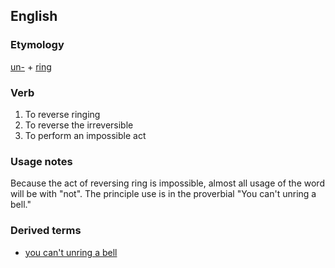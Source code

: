 ==English==
===Etymology===
[[un-]] + [[ring]]
===Verb===
{{en-verb|unrings|unringing|unrung}}
# To reverse ringing
# To reverse the irreversible
# To perform an impossible act

===Usage notes===
Because the act of reversing ring is impossible, almost all usage of the word will be with "not". The principle use is in the proverbial "You can't unring a bell."

===Derived terms===
*[[you can't unring a bell]]